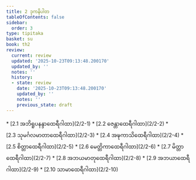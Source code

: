 ```yaml
---
title: 2 ဒုကနိပါတ
tableOfContents: false
sidebar:
  order: 3
type: tipitaka
basket: su
book: th2
review:
  current: review
  updated: '2025-10-23T09:13:48.200170'
  updated_by: ''
  notes: ''
  history:
  - state: review
    date: '2025-10-23T09:13:48.200170'
    updated_by: ''
    notes: ''
    previous_state: draft
---
```



<ReviewStatus review={frontmatter.review} showDetails={true} />

<HypothesisAnnotation frontmatter={frontmatter} />

<DynamicBreadcrumb />



<TableOfContents book="th2" section="2">
* [2.1 အဘိရူပနန္ဒာထေရီဂါထာ](2/2-1)
* [2.2 ဇေန္တာထေရီဂါထာ](2/2-2)
* [2.3 သုမင်္ဂလမာတာထေရီဂါထာ](2/2-3)
* [2.4 အဍ္ဎကာသိထေရီဂါထာ](2/2-4)
* [2.5 စိတ္တာထေရီဂါထာ](2/2-5)
* [2.6 မေတ္တိကာထေရီဂါထာ](2/2-6)
* [2.7 မိတ္တာထေရီဂါထာ](2/2-7)
* [2.8 အဘယမာတုထေရီဂါထာ](2/2-8)
* [2.9 အဘယာထေရီဂါထာ](2/2-9)
* [2.10 သာမာထေရီဂါထာ](2/2-10)
</TableOfContents>